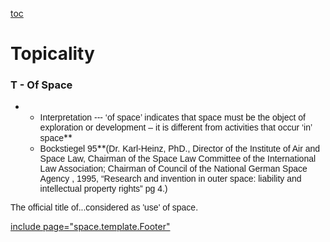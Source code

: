 [[toc]]
=Topicality= 
=== === 
===T - Of Space=== 

**<span style="font-family: Arial,sans-serif;">Interpretation --- ‘of space’ indicates that space must be the object of exploration or development – it is different from activities that occur ‘in’ space</span>**
**<span style="font-family: Arial,sans-serif;">Bockstiegel 95</span>**<span style="font-family: Arial,sans-serif;">(Dr. Karl-Heinz, PhD., Director of the Institute of Air and Space Law, Chairman of the Space Law Committee of the International Law Association; Chairman of Council of the National German Space Agency , 1995, “Research and invention in outer space: liability and intellectual property rights” pg 4.)</span>

<span style="font-family: Arial,sans-serif;">The official title of...considered as 'use' of space.</span>
<span style="font-family: Georgia,serif;">
</span><span style="font-size: 14px; line-height: 21px;"> </span>

[[include page="space.template.Footer"]]